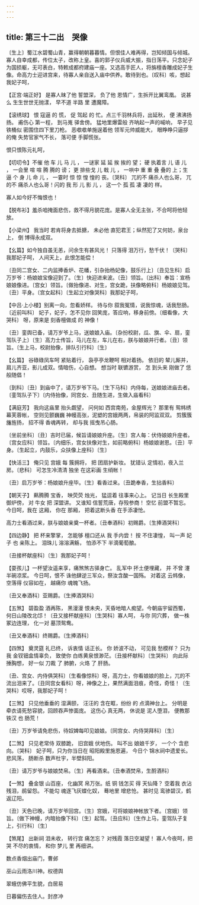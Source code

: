```yaml
---
---
---
```

title: 第三十二出　哭像
---



〔生上〕蜀江水碧蜀山青，赢得朝朝暮暮情。但恨佳人难再得，岂知倾国与倾城。寡人自幸成都，传位太子，改称上皇。喜的郭子仪兵威大振，指日荡平。只念妃子为国损躯，无可表白，特敕成都府建庙一座。又选高手匠人，将旃檀香雕成妃子生像。命高力士迎进宫来，待寡人亲自送入庙中供养。敢待到也。〔叹科〕咳，想起我妃子呵，



【正宫·端正好】 是寡人昧了他 誓盟深， 负了他 恩情广，生拆开比翼鸾凰。 说甚么 生生世世无抛漾， 早不道 半路 里 遭魔障。

【滚绣球】 恨 寇逼 的 慌， 促 驾起 的 忙。点三千羽林兵将，出延秋， 便 沸沸扬扬。 甫伤心 第一程， 到马嵬 驿舍傍。 猛地里爆雷般 齐呐起一声的喊响， 早子见铁桶似 密围住四下里刀枪。 恶噷噷单施逞着他 领军元帅威能大， 眼睁睁只逼拶的俺 失势官家气不长， 落可便 手脚慌张。

恨只恨陈元礼呵，



【叨叨令】不催 他 车 儿 马 儿 ， 一谜家 延 延 挨 挨的 望； 硬 执着言 儿 语 儿 ， 一会里 喧 喧 腾 腾的 谤； 更 排些戈 儿 戟 儿 ， 一哄中 重 重 叠 叠的 上；生逼 个 身 儿 命 儿 ， 一霎时 惊 惊 惶 惶的 丧。〔哭科〕 兀的不 痛杀人也么哥， 兀的不 痛杀人也么哥！闪的 我 形 儿 影 儿 ， 这一个 孤 孤 凄 凄的 样。

寡人如今好不悔恨也！



【脱布衫】羞杀咱掩面悲伤，救不得月貌花庞。是寡人全无主张，不合呵将他轻放。

【小梁州】 我当时 若肯将身去抵搪， 未必他 直犯君王；纵然犯了又何妨，泉台上， 倒 博得永成双。

【幺篇】如今独自虽无恙，问余生有甚风光！ 只落得 泪万行，愁千伏！〔哭科〕 我那妃子呵， 人间天上，此恨怎能偿！

〔丑同二宫女、二内监捧香炉、花幡，引杂抬杨妃像，鼓乐行上〕〔丑见生科〕启万岁爷：杨娘娘宝像迎到了。〔生〕快迎进来波。〔丑〕领旨。〔出科〕奉旨：宣杨娘娘像进。〔宫女〕领旨。〔做抬像进、对生，宫女跪，扶像略俯科〕杨娘娘见驾。〔丑〕平身。〔宫女起科〕〔生起立对像哭科〕我那妃子呵，



【中吕·上小楼】别离一向，忽看娇样。 待与你 叙我冤情，说我惊魂，话我愁肠。〔近前叫科〕 妃子，妃子，怎不见你 回笑庞，答应响，移身前傍。〔细看像，大哭科〕 呀，原来是 刻香檀做成 的 神像！

〔丑〕銮舆已备，请万岁爷上马，送娘娘入庙。〔杂扮校尉，瓜、旗、伞、扇，銮驾队子上〕〔生〕高力士传旨，马儿在左，车儿在右，朕与娘娘并行者。〔丑〕领旨。〔生上马，校尉抬像，排队引行科〕〔生〕



【幺篇】 谷碌碌凤车呵 紧贴着行， 袅亭亭龙鞭呵 相对着扬。 依旧的 辇儿厮并，肩儿齐亚，影儿成双。情暗伤，心自想。 想当时 联镳游赏， 怎 到头来 刚做了 恁般随倡！

〔到科〕〔丑〕到庙中了，请万岁爷下马。〔生下马科〕内侍每，送娘娘进庙去者。〔銮驾队子下〕〔内侍抬像，同宫女、丑随生进，生做入庙看科〕



【满庭芳】 我向这庙里 抬头觑望， 问何如 西宫南苑，金屋辉光？ 那里有 鸳帏绣幕芙蓉帐， 空则见颤巍巍 神幔高张，泥塑的宫娥两两，帛装的阿监双双。 剪簇簇 旛旌扬， 招不得 香魂再转， 却与我 摇曳吊心肠。

〔坐前坐科〕〔丑〕吉时已届，候旨请娘娘升座。〔生〕宫人每：伏侍娘娘升座者。〔宫女应科〕领旨。〔内细乐，宫女扶像对生，如前略俯科〕杨娘娘谢恩。〔丑〕平身。〔生起立，内鼓乐，众扶像上座科〕〔生〕



【快活三】 俺只见 宫娥 每 簇拥将， 把 团扇护新妆。 犹错认 定情初，夜入兰房。〔悲科〕 可怎生冷清清 独坐 在这彩画 生绡帐！

〔丑〕启万岁爷：杨娘娘升座毕。〔生〕看香过来。〔丑跪奉香，生拈香料〕



【朝天子】 爇腾腾 宝香， 映荧荧 烛光， 猛逗着 往事来心上。 记当日 长生殿里御炉傍， 对 牛女 把 深盟讲。 又谁知 信誓荒唐，存殁参商！ 空忆 前盟不暂忘。 今日呵，我在 这厢， 你在 那厢， 把着这断头香 在手添凄怆。

高力士看酒过来，朕与娘娘亲奠一杯者。〔丑奉酒科〕初赐爵。〔生捧酒哭科〕



【四边静】 把 杯来擎掌， 怎能够 檀口还从 我 手内尝！ 按 不住凄惶， 叫一声 妃子 也 亲陈上。 泪珠儿 溶溶满觞， 怕添不下 半滴葡萄酿。

〔丑接杯献座科〕〔生〕我那妃子呵！



【耍孩儿】一杯望汝遥来享，痛煞煞古驿身亡。 乱军中 抔土便埋藏， 并 不曾 瀽 半碗凉浆。 今日呵，恨不 诛他肆逆三军众，祭汝含酸一国殇。 对着这 云帏像， 空落得 仪容如在， 越痛你 魂魄飞扬。

〔丑又奉酒科〕亚赐爵。〔生捧酒哭科〕



【五煞】 碧盈盈 酒再陈， 黑漫漫 恨未央，天昏地暗人痴望。今朝庙宇留西蜀，何日山陵改北邙！〔丑又接杯献座科〕〔生哭科〕寡人呵， 与你 同穴葬， 做一株 冢边连理， 化一对 墓顶鸳鸯。

〔丑又奉酒科〕终赐爵。〔生捧酒科〕



【四煞】 奠灵筵 礼已终， 诉衷情 话正长。 你 娇波不动， 可见我 愁模样？ 只为我 金钗钿盒情辜负， 致使你 白练黄泉恨渺茫。〔丑接杯献科〕〔生哭科〕 向此际 捶胸想， 好一似 刀裁 了 肺腑，火烙 了 肝肠。

〔丑、宫女、内侍俱哭科〕〔生看像惊科〕呀，高力士，你看娘娘的脸上，兀的不流出泪来了。〔丑同宫女看科〕呀，神像之上，果然满面泪痕，奇怪，奇怪！〔生哭科〕哎呀，我那妃子呵！



【三煞】 只见他垂垂的 湿满颐， 汪汪的 含在眶，纷纷 的 点滴神台上。 分明是 牵衣请死愁容貌，回顾吞声惨面庞。 这伤心 真无两， 休说是 泥人堕泪， 便教那 铁汉 也 肠荒！

〔丑〕万岁爷请免悲伤，待奴婢每叩见娘娘。〔同宫女、内侍哭拜科〕〔生〕



【二煞】 只见老常侍 双膝跪， 旧宫娥 伏地伤。 叫不出 娘娘千岁， 一个个 含悲向。〔哭科〕 妃子呵，只为你当日在 昭阳殿里施恩遍， 今日个 锦水祠中遗爱长。悲风荡， 肠断杀 数声杜宇，半壁斜阳。

〔丑〕请万岁爷与娘娘焚帛。〔生〕再看酒来。〔丑奉酒焚帛，生酹酒科〕



【一煞】 叠金银 山百座， 化幽冥 帛万张。纸 铜 钱怎买 得 天仙降？ 空着我 衣沾残泪，鹃留怨。 不能勾 魂逐飞灰蝶化奴， 蓦地里 增悲怆。 甚时见 鸾骖碧汉，鹤返辽阳。

〔丑〕天色已晚，请万岁爷回宫。〔生〕宫娥，可将娘娘神帐放下者。〔宫娥〕领旨。〔做下神幔，内暗抬像下科〕〔生〕起驾。〔丑应科〕〔生作上马，銮驾队子复上，引行科〕〔生〕



【煞尾】 出新祠 泪未收， 转行宫 痛怎忘？ 对残霞 落日空凝望！ 寡人今夜呵，把哭 不尽的衷情， 和你 梦儿 里 再细讲。

数点香烟出庙门，曹邺





巫山云雨洛川神。权德舆





翠蛾仿佛平生貌，白居易





日暮偏伤去住人。封彦冲